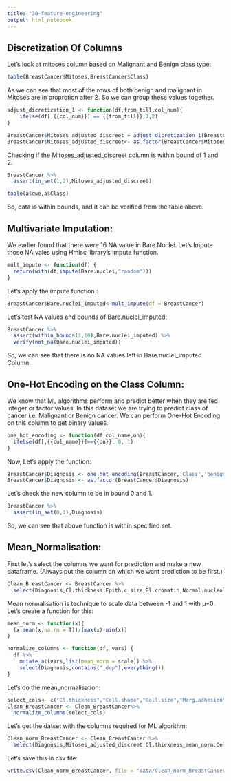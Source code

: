 ```yaml
---
title: "30-feature-engineering"
output: html_notebook
---
```


## Discretization Of Columns

Let's look at mitoses column based on Malignant and Benign class type:
```r
table(BreastCancer$Mitoses,BreastCancer$Class)
```

As we can see that most of the rows of both benign and malignant in Mitoses are in proprotion after 2. So we can group these values together.

```r
adjust_dicretization_1 <- function(df,from_till,col_num){
    ifelse(df[,{{col_num}}] == {{from_till}},1,2) 
}

```


```r
BreastCancer$Mitoses_adjusted_discreet = adjust_dicretization_1(BreastCancer,c(2|3|4|5|6|7|8|9|10),col_num=c(10))
BreastCancer$Mitoses_adjusted_discreet<- as.factor(BreastCancer$Mitoses_adjusted_discreet)
```

Checking if the Mitoses_adjusted_discreet column is within bound of 1 and 2.
```r
BreastCancer %>%
  assert(in_set(1,2),Mitoses_adjusted_discreet)

table(a$qwe,a$Class)
```

So, data is within bounds, and it can be verified from the table above.

## Multivariate Imputation:

We earlier found that there were 16 NA value in Bare.Nuclei. Let's Impute those NA vales using Hmisc library's impute function.

```r
mult_impute <- function(df) {
  return(with(df,impute(Bare.nuclei,"random")))
}
```

Let's apply the impute function : 
```r
BreastCancer$Bare.nuclei_imputed<-mult_impute(df = BreastCancer)
```

Let's test NA values and bounds of Bare.nuclei_imputed:
```r
BreastCancer %>%
  assert(within_bounds(1,10),Bare.nuclei_imputed) %>%
  verify(not_na(Bare.nuclei_imputed))
```
So, we can see that there is no NA values left in Bare.nuclei_imputed Column.

## One-Hot Encoding on the Class Column: 
We know that ML algorithms perform and predict better when they are fed integer or factor values. In this dataset we are trying to predict class of cancer i.e. Malignant or Benign cancer. We can perform One-Hot Encoding on this column to get binary values. 

```r
one_hot_encoding <- function(df,col_name,on){
  ifelse(df[,{{col_name}}]=={{on}}, 0, 1)
}
```

Now, Let's apply the function:
```r
BreastCancer$Diagnosis <- one_hot_encoding(BreastCancer,'Class','benign')
BreastCancer$Diagnosis <- as.factor(BreastCancer$Diagnosis)
```

Let's check the new column to be in bound 0 and 1.
```r
BreastCancer %>%
  assert(in_set(0,1),Diagnosis)
```

So, we can see that above function is within specified set.

## Mean_Normalisation:

First let's select the columns we want for prediction and make a new dataframe. (Always put the column on which we want prediction to be first.)
```r
Clean_BreastCancer <- BreastCancer %>%
  select(Diagnosis,Cl.thickness:Epith.c.size,Bl.cromatin,Normal.nucleoli,Mitoses_adjusted_discreet,Bare.nuclei_imputed)
```

Mean normalisation is technique to scale data between -1 and 1 with μ=0.<br>
Let's create a function for this:

```r
mean_norm <- function(x){
  (x-mean(x,na.rm = T))/(max(x)-min(x))
}

normalize_columns <- function(df, vars) { 
  df %>%
    mutate_at(vars,list(mean_norm = scale)) %>%
    select(Diagnosis,contains("_dep"),everything())
}
```

Let's do the mean_normalisation:
```r
select_cols<- c("Cl.thickness","Cell.shape","Cell.size","Marg.adhesion","Epith.c.size","Bl.cromatin","Normal.nucleoli","Bare.nuclei_imputed")
Clean_BreastCancer <- Clean_BreastCancer%>%
  normalize_columns(select_cols)
```

Let's get the datset with the columns required for ML algorithm:
```r
Clean_norm_BreastCancer <- Clean_BreastCancer %>%
  select(Diagnosis,Mitoses_adjusted_discreet,Cl.thickness_mean_norm:Cell.size_mean_norm)
```


Let's save this in csv file:
```r
write.csv(Clean_norm_BreastCancer, file = "data/Clean_norm_BreastCancer.csv")
```

















